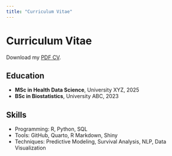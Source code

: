 ```yaml
---
title: "Curriculum Vitae"
---
```


# Curriculum Vitae

Download my [PDF CV](files/CV.pdf).

## Education

- **MSc in Health Data Science**, University XYZ, 2025
- **BSc in Biostatistics**, University ABC, 2023

## Skills
- Programming: R, Python, SQL
- Tools: GitHub, Quarto, R Markdown, Shiny
- Techniques: Predictive Modeling, Survival Analysis, NLP, Data Visualization
